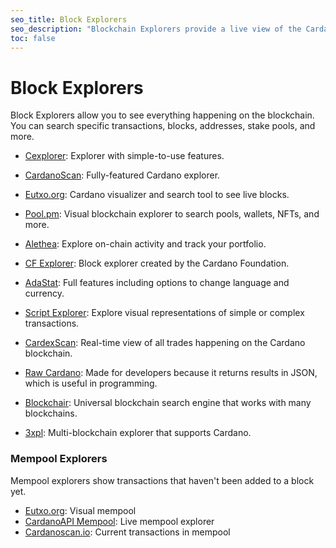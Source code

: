 ```yaml
---
seo_title: Block Explorers
seo_description: "Blockchain Explorers provide a live view of the Cardano network: transactions, balances, blocks, staking, and nfts. Search for an address or transaction."
toc: false
---
```



# Block Explorers

Block Explorers allow you to see everything happening on the blockchain. You can search specific transactions, blocks, addresses, stake pools, and more.

<BlockExplorersTable projects={block_explorers} />

- [Cexplorer](https://cexplorer.io/)<OS url="https://github.com/cexplorer/cexplorer.io" />: Explorer with simple-to-use features.

- [CardanoScan](https://cardanoscan.io/)<OS url="https://github.com/StricaHQ/" />: Fully-featured Cardano explorer.

- [Eutxo.org](https://eutxo.org/): Cardano visualizer and search tool to see live blocks.

- [Pool.pm](https://pool.pm/)<OS url="https://github.com/SmaugPool/" />: Visual blockchain explorer to search pools, wallets, NFTs, and more.

- [Alethea](https://alethea.io/)<OS url="https://github.com/alethea-io" />: Explore on-chain activity and track your portfolio.

- [CF Explorer](https://beta.explorer.cardano.org/en/)<OS url="https://github.com/cardano-foundation" />: Block explorer created by the Cardano Foundation.

- [AdaStat](https://adastat.net/)<OS url="https://github.com/CardanoExplorer" />: Full features including options to change language and currency.

- [Script Explorer](https://www.script-explorer.com/)<OS url="https://github.com/QSchlegel/script-explorer" />: Explore visual representations of simple or complex transactions.

- [CardexScan](https://cardexscan.com/): Real-time view of all trades happening on the Cardano blockchain.

- [Raw Cardano](https://rawcardano.app/): Made for developers because it returns results in JSON, which is useful in programming.

- [Blockchair](https://blockchair.com/cardano)<OS url="https://github.com/blockchair" />: Universal blockchain search engine that works with many blockchains.

- [3xpl](https://3xpl.com/cardano)<OS url="https://github.com/3xplcom" />: Multi-blockchain explorer that supports Cardano.

### Mempool Explorers

Mempool explorers show transactions that haven't been added to a block yet.

- [Eutxo.org](https://eutxo.org/mempool/live): Visual mempool
- [CardanoAPI Mempool](https://mempool.cardanoapi.io/mempool)<OS url="https://github.com/cardanoapi/mempool-explorer" />: Live mempool explorer
- [Cardanoscan.io](https://cardanoscan.io/mempoolTransactions)<OS url="https://github.com/StricaHQ" />: Current transactions in mempool
